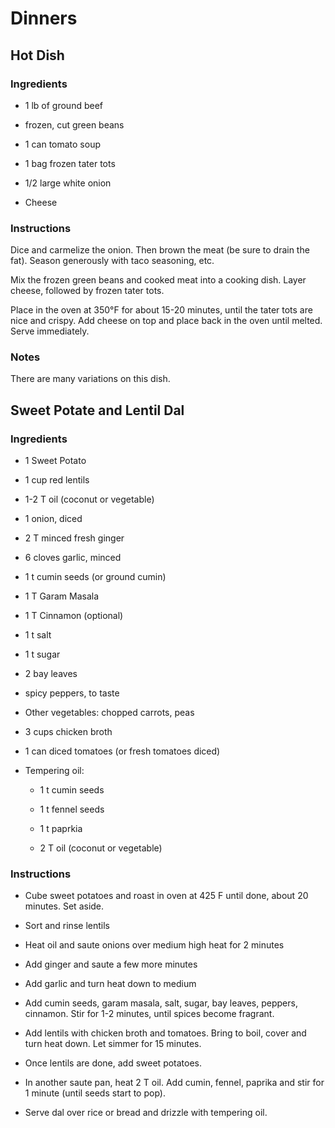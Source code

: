 # Dinners {-}

## Hot Dish {-}

### Ingredients {-}

* 1 lb of ground beef

* frozen, cut green beans

* 1 can tomato soup

* 1 bag frozen tater tots

* 1/2 large white onion

* Cheese

### Instructions {-}

Dice and carmelize the onion. Then brown the meat (be sure to drain the fat). Season generously with taco seasoning, etc.

Mix the frozen green beans and cooked meat into a cooking dish. Layer cheese, followed by frozen tater tots.

Place in the oven at 350°F for about 15-20 minutes, until the tater tots are nice and crispy. Add cheese on top and place back in the oven until melted. Serve immediately.

### Notes {-}

There are many variations on this dish.

## Sweet Potate and Lentil Dal

### Ingredients {-}

* 1 Sweet Potato

* 1 cup red lentils

* 1-2 T oil (coconut or vegetable)

* 1 onion, diced

* 2 T minced fresh ginger

* 6 cloves garlic, minced

* 1 t cumin seeds (or ground cumin)

* 1 T Garam Masala

* 1 T Cinnamon (optional)

* 1 t salt

* 1 t sugar

* 2 bay leaves

* spicy peppers, to taste

* Other vegetables: chopped carrots, peas

* 3 cups chicken broth

* 1 can diced tomatoes (or fresh tomatoes diced)

* Tempering oil:

    * 1 t cumin seeds
    
    * 1 t fennel seeds
    
    * 1 t paprkia
    
    * 2 T oil (coconut or vegetable)
    
    
### Instructions {-}

* Cube sweet potatoes and roast in oven at 425 F until done, about 20 minutes.  Set aside.

* Sort and rinse lentils

* Heat oil and saute onions over medium high heat for 2 minutes

* Add ginger and saute a few more minutes

* Add garlic and turn heat down to medium

* Add cumin seeds, garam masala, salt, sugar, bay leaves, peppers, cinnamon.  Stir for 1-2 minutes, until spices become fragrant.

* Add lentils with chicken broth and tomatoes.  Bring to boil, cover and turn heat down.  Let simmer for 15 minutes.

* Once lentils are done, add sweet potatoes.

* In another saute pan, heat 2 T oil.  Add cumin, fennel, paprika and stir for 1 minute (until seeds start to pop).

* Serve dal over rice or bread and drizzle with tempering oil.



